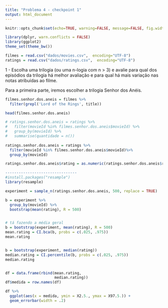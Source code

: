 ```yaml
---
title: "Problema 4 - checkpoint 1"
output: html_document
---
```


```r
knitr::opts_chunk$set(echo=TRUE, warning=FALSE, message=FALSE, fig.width=12, fig.height=6)
```

 


```r
library(dplyr, warn.conflicts = FALSE)
library(ggplot2)
theme_set(theme_bw())

filmes = read.csv("dados/movies.csv",  encoding="UTF-8")
ratings = read.csv("dados/ratings.csv",  encoding="UTF-8")

```

1 - Escolha uma trilogia (ou uma n-logia com n > 3) e avalie para qual dos episódios da trilogia há melhor avaliação e para qual há mais variação nas notas atribuídas ao filme.

Para a primeira parte, iremos escolher a trilogia Senhor dos Anéis.


```r

filmes.senhor.dos.aneis = filmes %>%
  filter(grepl('Lord of the Rings', title))

head(filmes.senhor.dos.aneis)

```

```r

# ratings.senhor.dos.aneis = ratings %>%
#   filter(movieId %in% filmes.senhor.dos.aneis$movieId) %>%
#   group_by(movieId) %>%
#   summarise(quantidade = n())
  
ratings.senhor.dos.aneis = ratings %>%
  filter(movieId %in% filmes.senhor.dos.aneis$movieId)%>%
  group_by(movieId)

ratings.senhor.dos.aneis$rating = as.numeric(ratings.senhor.dos.aneis$rating )

--------------------------------
#install.packages("resample")
library(resample)

experiment = sample_n(ratings.senhor.dos.aneis, 500, replace = TRUE)

b = experiment %>%
  group_by(movieId) %>%
  bootstrap(mean(rating), R = 500)


# tá fazendo a média geral 
b = bootstrap(experiment, mean(rating), R = 500)
mean.rating = CI.bca(b, probs = c(.025, .975))
mean.rating


b = bootstrap(experiment, median(rating))
median.rating = CI.percentile(b, probs = c(.025, .975))
median.rating 


df = data.frame(rbind(mean.rating, 
                      median.rating))
df$medida = row.names(df)

df %>% 
  ggplot(aes(x = medida, ymin = X2.5., ymax = X97.5.)) + 
  geom_errorbar(width = .2)


```